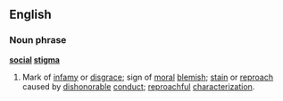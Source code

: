 ==English==
===Noun phrase===
'''[[social]] [[stigma]]'''

#Mark of [[infamy]] or [[disgrace]]; sign of [[moral]] [[blemish]]; [[stain]] or [[reproach]] caused by [[dishonorable]] [[conduct]]; [[reproachful]] [[characterization]].

{{webster}}